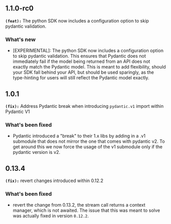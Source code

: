 ## 1.1.0-rc0
**`(feat):`** The python SDK now includes a configuration option to skip pydantic validation.

### What's new
- [EXPERIMENTAL]: The python SDK now includes a configuration option to skip pydantic validation. This ensures that Pydantic does not immediately fail if the model being returned from an API does not exactly match the Pydantic model. This is meant to add flexibility, should your SDK fall behind your API, but should be used sparingly, as the type-hinting for users will still reflect the Pydantic model exactly.

## 1.0.1
**`(fix):`** Address Pydantic break when introducing `pydantic.v1` import within Pydantic V1

### What's been fixed
- Pydantic introduced a "break" to their 1.x libs by adding in a .v1 submodule that does not mirror the one that comes with pydantic v2. To get around this we now force the usage of the v1 submodule only if the pydantic version is v2.

## 0.13.4
**`(fix):`** revert changes introduced within 0.12.2

### What's been fixed
- revert the change from 0.13.2, the stream call returns a context manager, which is not awaited. The issue that this was meant to solve was actually fixed in version `0.12.2`.

